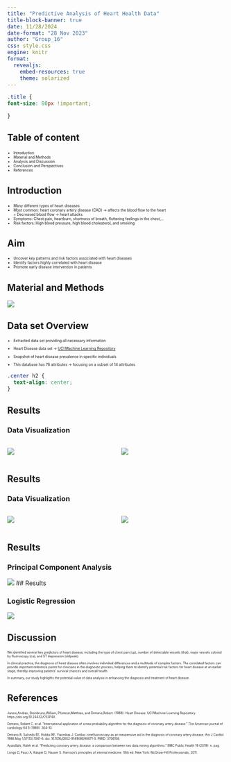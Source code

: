 ```yaml
---
title: "Predictive Analysis of Heart Health Data"
title-block-banner: true
date: 11/28/2024
date-format: "28 Nov 2023"
author: "Group_16"
css: style.css
engine: knitr
format: 
  revealjs:
    embed-resources: true
    theme: solarized
---
```


```css

.title { 
font-size: 80px !important;

}

```

## Table of content

::: {style="font-size: 0.6em"}
-   Introduction
-   Material and Methods
-   Analysis and Discussion
-   Conclusion and Perspectives
-   References
:::

## Introduction

::: {style="font-size: 0.6em"}
-   Many different types of heart diseases
-   Most common: heart coronary artery disease (CAD) -\> affects the blood flow to the heart\
    = Decreased blood flow -\> heart attacks
-   Symptoms: Chest pain, heartburn, shortness of breath, fluttering feelings in the chest,...
-   Risk factors: High blood pressure, high blood cholesterol, and smoking
:::

## Aim {.center}

::: {style="font-size: 0.6em"}
-   Uncover key patterns and risk factors associated with heart diseases
-   Identify factors highly correlated with heart disease
-   Promote early disease intervention in patients
:::

## Material and Methods

![](../results/workflow.png){fig-align="center"}

## Data set Overview

::: {style="font-size: 0.6em"}
-   Extracted data set providing all necessary information

-   Heart Disease data set -\> [UCI Machine Learning Repository](https://archive.ics.uci.edu/dataset/45/heart+disease)

-   Snapshot of heart disease prevalence in specific individuals

-   This database has 76 attributes -\> focusing on a subset of 14 attributes
:::

```css
.center h2 {
  text-align: center;
}
```

## Results

### Data Visualization

::: columns
::: {.column width="50%"}
![](../results/plot_2.png){fig-align="left"}
:::

::: {.column width="50%"}
![](../results/plot_3.png){fig-align="right"}
:::
:::

## Results

### Data Visualization

::: columns
::: {.column width="50%"}
![](../results/plot_4.png){fig-align="left"}
:::

::: {.column width="50%"}
![](../results/plot_5.png){fig-align="right"}
:::
:::

## Results

### Principal Component Analysis

![](../results/plot_6.png){fig-align="center"} \## Results

### Logistic Regression

![](../results/logistic.png){fig-align="center"}

## Discussion

::: {style="font-size: 0.5em"}
We identified several key predictors of heart disease, including the type of chest pain (cp), number of detectable vessels (thal), major vessels colored by fluoroscopy (ca), and ST depression (oldpeak).

In clinical practice, the diagnosis of heart disease often involves individual differences and a multitude of complex factors. The correlated factors can provide important reference points for clinicians in the diagnostic process, helping them to identify potential risk factors for heart disease at an earlier stage, thereby improving patients' survival chances and overall health.

In summary, our study highlights the potential value of data analysis in enhancing the diagnosis and treatment of heart disease.
:::

## References

::: {style="font-size: 0.5em"}
Janosi,Andras, Steinbrunn,William, Pfisterer,Matthias, and Detrano,Robert. (1988). Heart Disease. UCI Machine Learning Repository. https://doi.org/10.24432/C52P4X.

Detrano, Robert C. et al. "International application of a new probability algorithm for the diagnosis of coronary artery disease." The American journal of cardiology 64 5 (1989): 304-10.

Detrano R, Salcedo EE, Hobbs RE, Yiannikas J. Cardiac cinefluoroscopy as an inexpensive aid in the diagnosis of coronary artery disease. Am J Cardiol. 1986 May 1;57(13):1041-6. doi: 10.1016/0002-9149(86)90671-5. PMID: 3706156.

Ayatollahi, Haleh et al. "Predicting coronary artery disease: a comparison between two data mining algorithms." BMC Public Health 19 (2019): n. pag.

Longo D, Fauci A, Kasper D, Hauser S. Harrison's principles of internal medicine. 18th ed. New York: McGraw-Hill Professionals; 2011.
:::

